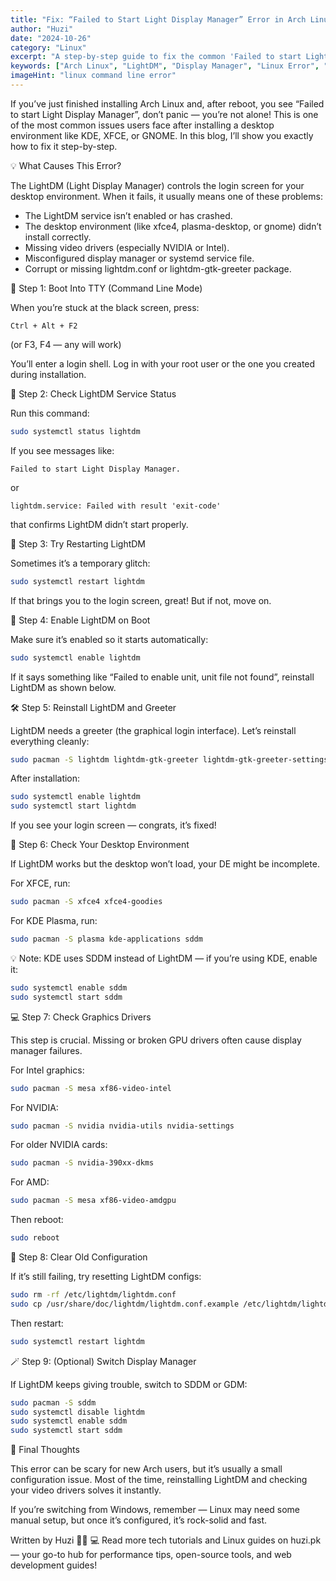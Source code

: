 ```yaml
---
title: "Fix: “Failed to Start Light Display Manager” Error in Arch Linux (2025)"
author: "Huzi"
date: "2024-10-26"
category: "Linux"
excerpt: "A step-by-step guide to fix the common 'Failed to start Light Display Manager' error in Arch Linux, covering service status, driver issues, and configuration fixes."
keywords: ["Arch Linux", "LightDM", "Display Manager", "Linux Error", "Troubleshooting", "XFCE", "KDE", "GNOME", "systemd", "Linux Fix"]
imageHint: "linux command line error"
---
```


If you’ve just finished installing Arch Linux and, after reboot, you see “Failed to start Light Display Manager”, don’t panic — you’re not alone!
This is one of the most common issues users face after installing a desktop environment like KDE, XFCE, or GNOME. In this blog, I’ll show you exactly how to fix it step-by-step.

💡 What Causes This Error?

The LightDM (Light Display Manager) controls the login screen for your desktop environment.
When it fails, it usually means one of these problems:

- The LightDM service isn’t enabled or has crashed.
- The desktop environment (like xfce4, plasma-desktop, or gnome) didn’t install correctly.
- Missing video drivers (especially NVIDIA or Intel).
- Misconfigured display manager or systemd service file.
- Corrupt or missing lightdm.conf or lightdm-gtk-greeter package.

🧰 Step 1: Boot Into TTY (Command Line Mode)

When you’re stuck at the black screen, press:

`Ctrl + Alt + F2`

(or F3, F4 — any will work)

You’ll enter a login shell. Log in with your root user or the one you created during installation.

🧩 Step 2: Check LightDM Service Status

Run this command:

```bash
sudo systemctl status lightdm
```

If you see messages like:

```
Failed to start Light Display Manager.
```

or

```
lightdm.service: Failed with result 'exit-code'
```

that confirms LightDM didn’t start properly.

🔄 Step 3: Try Restarting LightDM

Sometimes it’s a temporary glitch:

```bash
sudo systemctl restart lightdm
```

If that brings you to the login screen, great!
But if not, move on.

🧠 Step 4: Enable LightDM on Boot

Make sure it’s enabled so it starts automatically:

```bash
sudo systemctl enable lightdm
```

If it says something like “Failed to enable unit, unit file not found”, reinstall LightDM as shown below.

🛠️ Step 5: Reinstall LightDM and Greeter

LightDM needs a greeter (the graphical login interface).
Let’s reinstall everything cleanly:

```bash
sudo pacman -S lightdm lightdm-gtk-greeter lightdm-gtk-greeter-settings
```

After installation:

```bash
sudo systemctl enable lightdm
sudo systemctl start lightdm
```

If you see your login screen — congrats, it’s fixed!

🎨 Step 6: Check Your Desktop Environment

If LightDM works but the desktop won’t load, your DE might be incomplete.

For XFCE, run:

```bash
sudo pacman -S xfce4 xfce4-goodies
```

For KDE Plasma, run:

```bash
sudo pacman -S plasma kde-applications sddm
```

💡 Note: KDE uses SDDM instead of LightDM — if you’re using KDE, enable it:

```bash
sudo systemctl enable sddm
sudo systemctl start sddm
```

💻 Step 7: Check Graphics Drivers

This step is crucial. Missing or broken GPU drivers often cause display manager failures.

For Intel graphics:

```bash
sudo pacman -S mesa xf86-video-intel
```

For NVIDIA:

```bash
sudo pacman -S nvidia nvidia-utils nvidia-settings
```

For older NVIDIA cards:

```bash
sudo pacman -S nvidia-390xx-dkms
```

For AMD:

```bash
sudo pacman -S mesa xf86-video-amdgpu
```

Then reboot:

```bash
sudo reboot
```

🧹 Step 8: Clear Old Configuration

If it’s still failing, try resetting LightDM configs:

```bash
sudo rm -rf /etc/lightdm/lightdm.conf
sudo cp /usr/share/doc/lightdm/lightdm.conf.example /etc/lightdm/lightdm.conf
```

Then restart:

```bash
sudo systemctl restart lightdm
```

🪄 Step 9: (Optional) Switch Display Manager

If LightDM keeps giving trouble, switch to SDDM or GDM:

```bash
sudo pacman -S sddm
sudo systemctl disable lightdm
sudo systemctl enable sddm
sudo systemctl start sddm
```

🧾 Final Thoughts

This error can be scary for new Arch users, but it’s usually a small configuration issue.
Most of the time, reinstalling LightDM and checking your video drivers solves it instantly.

If you’re switching from Windows, remember — Linux may need some manual setup, but once it’s configured, it’s rock-solid and fast.

Written by Huzi 🧑‍💻
💻 Read more tech tutorials and Linux guides on huzi.pk
 — your go-to hub for performance tips, open-source tools, and web development guides!
